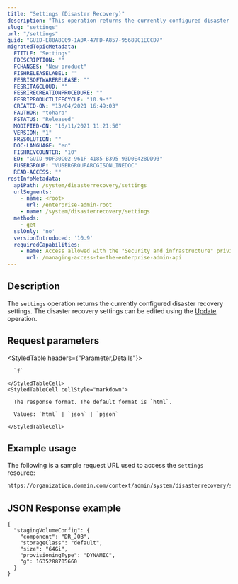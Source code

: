 ```yaml
---
title: "Settings (Disaster Recovery)"
description: "This operation returns the currently configured disaster recovery settings."
slug: "settings"
url: "/settings"
guid: "GUID-E88A8C09-1A0A-47FD-A857-95689C1ECCD7"
migratedTopicMetadata:
  FTITLE: "Settings"
  FDESCRIPTION: ""
  FCHANGES: "New product"
  FISHRELEASELABEL: ""
  FESRISOFTWARERELEASE: ""
  FESRITAGCLOUD: ""
  FESRIRECREATIONPROCEDURE: ""
  FESRIPRODUCTLIFECYCLE: "10.9-*"
  CREATED-ON: "13/04/2021 16:49:03"
  FAUTHOR: "tohara"
  FSTATUS: "Released"
  MODIFIED-ON: "16/11/2021 11:21:50"
  VERSION: "1"
  FRESOLUTION: ""
  DOC-LANGUAGE: "en"
  FISHREVCOUNTER: "10"
  ED: "GUID-9DF30C02-961F-4185-B395-93D0E428DD93"
  FUSERGROUP: "VUSERGROUPARCGISONLINEDOC"
  READ-ACCESS: ""
restInfoMetadata:
  apiPath: /system/disasterrecovery/settings
  urlSegments:
    - name: <root>
      url: /enterprise-admin-root
    - name: /system/disasterrecovery/settings
  methods:
    - get
  sslOnly: 'no'
  versionIntroduced: '10.9'
  requiredCapabilities:
    - name: Access allowed with the "Security and infrastructure" privilege
      url: /managing-access-to-the-enterprise-admin-api
---
```


## Description

The `settings` operation returns the currently configured disaster recovery settings. The disaster recovery settings can be edited using the [Update](/update-settings) operation.


## Request parameters

<StyledTable headers={"Parameter,Details"}>
  <StyledTableRow>
    <StyledTableCell cellStyle="markdown">

      `f` 

    </StyledTableCell>
    <StyledTableCell cellStyle="markdown">

      The response format. The default format is `html`.

      Values: `html` | `json` | `pjson`

    </StyledTableCell>
  </StyledTableRow>
</StyledTable>


## Example usage

The following is a sample request URL used to access the `settings` resource:

```markdown
https://organization.domain.com/context/admin/system/disasterrecovery/settings?f=pjson
```

## JSON Response example

```other
{
  "stagingVolumeConfig": {
    "component": "DR_JOB",
    "storageClass": "default",
    "size": "64Gi",
    "provisioningType": "DYNAMIC",
    "g": 1635288705660
  }
}
```